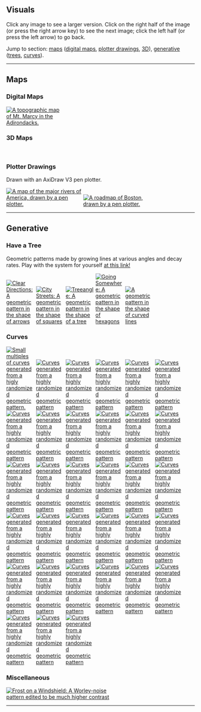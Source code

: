 <head>
<meta charset="utf-8">
<title>Mike Mahoney: Visual Art</title>
<link rel="stylesheet" href="./lightbox.min.css">
<style>
.generative {
max-width:15%;
height:auto;
}

.plotter {
max-width:40%;
height:auto;
}

.frost {
max-width:60%;
height:auto;
}

.maps {
max-width:30%;
height:auto;
}

.threed {
max-width:30%;
height:auto;
}
</style>
</head>
<body>
<script src="./lightbox-plus-jquery.min.js"></script>

<section>
<h1>Visuals</h1>
<p>
  Click any image to see a larger version. Click on the right half of the image (or press the right arrow key) to see the next image; click the left half (or press the left arrow) to go back.
</p>
<p>
  Jump to section: <a href="#maps">maps</a> (<a href="#digitalmaps">digital maps</a>, <a href="#plotter">plotter drawings</a>, <a href="#3d">3D</a>), <a href="#generative">generative</a> (<a href="#trees">trees</a>, <a href="#curves">curves</a>).
</p>
</section>

<hr />

<section>

<h2 id="maps">Maps</h2>

<h3 id="digitalmaps">Digital Maps</h3>

<div>
<a data-title="A topographic map of Mt. Marcy in the Adirondack State Park, New York." data-lightbox="maps" href="./maps/marcy.jpg"><img alt="A topographic map of Mt. Marcy in the Adirondacks." src="./maps/thumbs/marcy.jpg" class="maps" type="image/jpeg" /></a>
<a data-title="A Joyplot showing elevation across latitudes at Mt Washington" data-lightbox="maps" href="./maps/30_map.jpg"><img alt="" src="./maps/thumbs/30_map.jpg" class="maps" type="image/jpeg" /></a>
<a data-title="A topographic map of Mt. Katahdin in Baxter State Park, Maine." data-lightbox="maps" href="./maps/katahdin.jpg"><img alt="" src="./maps/thumbs/katahdin.jpg" class="maps" type="image/jpeg" /></a>
<a data-title="A topographic map of Mt. Washington in the White Mountain National Forest, New Hampshire." data-lightbox="maps" href="./maps/washington.jpg"><img alt="" src="./maps/thumbs/washington.jpg" class="maps" type="image/jpeg" /></a>
<a data-title="Building construction dates across New York City." data-lightbox="maps" href="./maps/17_historic.jpg"><img alt="" src="./maps/thumbs/17_historic.jpg" class="maps" type="image/jpeg" /></a>
<a data-title="The places I've called home in the city of Syracuse, New York, as of 2020." data-lightbox="maps" href="./maps/27_bigorsmalldata.jpg"><img alt="" src="./maps/thumbs/27_bigorsmalldata.jpg" class="maps" type="image/jpeg" /></a>
<a data-title="Date land pixels became developed lands (LANDSAT data)." data-lightbox="maps" href="./maps/18_landuse.jpg"><img alt="" src="./maps/thumbs/18_landuse.jpg" class="maps" type="image/jpeg" /></a>
<a data-title="US population growth and decline over five years." data-lightbox="maps" href="./maps/22_movement.jpg"><img alt="" src="./maps/thumbs/22_movement.jpg" class="maps" type="image/jpeg" /></a>
<a data-title="A map of Syracuse, New York building footprints in neon yellow." data-lightbox="maps" href="./maps/8_yellow.jpg"><img alt="" src="./maps/thumbs/8_yellow.jpg" class="maps" type="image/jpeg" /></a>
<a data-title="A road map of Albany, New York." data-lightbox="maps" href="./maps/albany.jpg"><img alt="" src="./maps/thumbs/albany.jpg" class="maps" type="image/jpeg" /></a>
<a data-title="A road map of Atlanta, Georgia." data-lightbox="maps" href="./maps/atlanta.jpg"><img alt="" src="./maps/thumbs/atlanta.jpg" class="maps" type="image/jpeg" /></a>
<a data-title="A road map of Boston, Massachusetts." data-lightbox="maps" href="./maps/boston.jpg"><img alt="" src="./maps/thumbs/boston.jpg" class="maps" type="image/jpeg" /></a>
<a data-title="A road map of Bozeman, Montana." data-lightbox="maps" href="./maps/bozeman.jpg"><img alt="" src="./maps/thumbs/bozeman.jpg" class="maps" type="image/jpeg" /></a>
<a data-title="A road map of Buffalo, New York." data-lightbox="maps" href="./maps/buffalo.jpg"><img alt="" src="./maps/thumbs/buffalo.jpg" class="maps" type="image/jpeg" /></a>
<a data-title="A road map of Philadelphia, Pennsylvania." data-lightbox="maps" href="./maps/philadelphia.jpg"><img alt="" src="./maps/thumbs/philadelphia.jpg" class="maps" type="image/jpeg" /></a>
<a data-title="A road map of Pittsburgh, Pennsylvania." data-lightbox="maps" href="./maps/pittsburgh.jpg"><img alt="" src="./maps/thumbs/pittsburgh.jpg" class="maps" type="image/jpeg" /></a>
<a data-title="A road map of Rochester, New York." data-lightbox="maps" href="./maps/rochester.jpg"><img alt="" src="./maps/thumbs/rochester.jpg" class="maps" type="image/jpeg" /></a>
<a data-title="A road map of Syracuse, New York." data-lightbox="maps" href="./maps/syracuse.jpg"><img alt="" src="./maps/thumbs/syracuse.jpg" class="maps" type="image/jpeg" /></a>
<a data-title="A road map of Las Vegas, Nevada." data-lightbox="maps" href="./maps/vegas.jpg"><img alt="" src="./maps/thumbs/vegas.jpg" class="maps" type="image/jpeg" /></a>
</div>

<h3 id="3d">3D Maps</h3>

<div>
<a data-title="A map of Mt. Washington overlaid with watershed boundaries." data-lightbox="maps" href="./3d/13_raster_2.jpg"><img alt="" src="./3d/thumbs/13_raster_2.jpg" class="threed" type="image/jpeg" /></a>
<a data-title="A map of Mt. Washington overlaid with watershed boundaries." data-lightbox="maps" href="./3d/13_raster_3.jpg"><img alt="" src="./3d/thumbs/13_raster_3.jpg" class="threed" type="image/jpeg" /></a>
<a data-title="A map of Mt. Washington overlaid with watershed boundaries." data-lightbox="maps" href="./3d/13_raster.jpg"><img alt="" src="./3d/thumbs/13_raster.jpg" class="threed" type="image/jpeg" /></a>
<a data-title="" data-lightbox="maps" href="./3d/24_elevation.jpg"><img alt="" src="./3d/thumbs/24_elevation.jpg" class="threed" type="image/jpeg" /></a>
<a data-title="" data-lightbox="maps" href="./3d/24_elevation_2.jpg"><img alt="" src="./3d/thumbs/24_elevation_2.jpg" class="threed" type="image/jpeg" /></a>
<a data-title="" data-lightbox="maps" href="./3d/24_elevation_3.jpg"><img alt="" src="./3d/thumbs/24_elevation_3.jpg" class="threed" type="image/jpeg" /></a>
<a data-title="A 3D elevation map of Red Rocks Canyon." data-lightbox="maps" href="./3d/6_red_2.jpg"><img alt="" src="./3d/thumbs/6_red_2.jpg" class="threed" type="image/jpeg" /></a>
<a data-title="A 3D elevation map of Red Rocks Canyon." data-lightbox="maps" href="./3d/6_red_4.jpg"><img alt="" src="./3d/thumbs/6_red_4.jpg" class="threed" type="image/jpeg" /></a>
<a data-title="A 3D elevation map of Red Rocks Canyon." data-lightbox="maps" href="./3d/6_red.jpg"><img alt="" src="./3d/thumbs/6_red.jpg" class="threed" type="image/jpeg" /></a>
</div>

<h3 id="plotter">Plotter Drawings</h3>
<p>
Drawn with an AxiDraw V3 pen plotter.
</p>

<div>
<a data-title="A map of the major rivers of America, drawn by a pen plotter." data-lightbox="maps" href="./plotter/21_water.jpg"><img alt="A map of the major rivers of America, drawn by a pen plotter." src="./plotter/thumbs/21_water.jpg" class="plotter" type="image/jpeg" /></a>
<a data-title="A roadmap of Boston, drawn by a pen plotter." data-lightbox="maps" href="./plotter/2_lines.jpg"><img alt="A roadmap of Boston, drawn by a pen plotter." src="./plotter/thumbs/2_lines.jpg" class="plotter" type="image/jpeg" /></a>
</div>

<hr />

<h2 id="generative">Generative</h2>

<h3 id="trees">Have a Tree</h3>
<p>
Geometric patterns made by growing lines at various angles and decay rates. Play with the system for yourself <a href='http://mm218.shinyapps.io/have_a_tree'>at this link!</a>
</p>

<div>
<a data-title="Clear Directions: A geometric pattern in the shape of arrows" data-lightbox="generative" href="./generative/trees/arrow_bg.jpg"><img alt="Clear Directions: A geometric pattern in the shape of arrows" src="./generative/trees/thumbs/arrow_bg.jpg" class="generative" type="image/jpeg" /></a>
<a data-title="City Streets: A geometric pattern in the shape of squares" data-lightbox="generative" href="./generative/trees/cst.jpg"><img alt="City Streets: A geometric pattern in the shape of squares" src="./generative/trees/thumbs/cst.jpg" class="generative" type="image/jpeg" /></a>
<a data-title="Treeangle: A geometric pattern in the shape of a tree" data-lightbox="generative" href="./generative/trees/tree.jpg"><img alt="Treeangle: A geometric pattern in the shape of a tree" src="./generative/trees/thumbs/tree.jpg" class="generative" type="image/jpeg" /></a>
<a data-title="Going Somewhere: A geometric pattern in the shape of hexagons" data-lightbox="generative" href="./generative/trees/tree7.jpg"><img alt="Going Somewhere: A geometric pattern in the shape of hexagons" src="./generative/trees/thumbs/tree7.jpg" class="generative" type="image/jpeg" /></a>
<a data-title="Nautilus: A geometric pattern in the shape of curved lines" data-lightbox="generative" href="./generative/trees/tree8.jpg"><img alt="A geometric pattern in the shape of curved lines" src="./generative/trees/thumbs/tree8.jpg" class="generative" type="image/jpeg" /></a>
</div>

<h3 id="curves">Curves</h3>
<p></p>

<div>
<a data-title="Small multiples of curves generated from a higly randomized geometric pattern." data-lightbox="generative" href="./generative/curves/montage.jpg"><img alt="Small multiples of curves generated from a higly randomized geometric pattern." src="./generative/curves/thumbs/montage.jpg" class="generative" type="image/jpeg" /></a>
<a data-title="Curves generated from a highly randomized geometric pattern" data-lightbox="generative" href="./generative/curves/curve_10.jpg"><img alt="Curves generated from a highly randomized geometric pattern" src="./generative/curves/thumbs/curve_10.jpg" class="generative" type="image/jpeg" /></a>
<a data-title="Curves generated from a highly randomized geometric pattern" data-lightbox="generative" href="./generative/curves/curve_100.jpg"><img alt="Curves generated from a highly randomized geometric pattern" src="./generative/curves/thumbs/curve_100.jpg" class="generative" type="image/jpeg" /></a>
<a data-title="Curves generated from a highly randomized geometric pattern" data-lightbox="generative" href="./generative/curves/curve_101.jpg"><img alt="Curves generated from a highly randomized geometric pattern" src="./generative/curves/thumbs/curve_101.jpg" class="generative" type="image/jpeg" /></a>
<a data-title="Curves generated from a highly randomized geometric pattern" data-lightbox="generative" href="./generative/curves/curve_104_3.jpg"><img alt="Curves generated from a highly randomized geometric pattern" src="./generative/curves/thumbs/curve_104_3.jpg" class="generative" type="image/jpeg" /></a>
<a data-title="Curves generated from a highly randomized geometric pattern" data-lightbox="generative" href="./generative/curves/curve_105.jpg"><img alt="Curves generated from a highly randomized geometric pattern" src="./generative/curves/thumbs/curve_105.jpg" class="generative" type="image/jpeg" /></a>
<a data-title="Curves generated from a highly randomized geometric pattern" data-lightbox="generative" href="./generative/curves/curve_114.jpg"><img alt="Curves generated from a highly randomized geometric pattern" src="./generative/curves/thumbs/curve_114.jpg" class="generative" type="image/jpeg" /></a>
<a data-title="Curves generated from a highly randomized geometric pattern" data-lightbox="generative" href="./generative/curves/curve_13.jpg"><img alt="Curves generated from a highly randomized geometric pattern" src="./generative/curves/thumbs/curve_13.jpg" class="generative" type="image/jpeg" /></a>
<a data-title="Curves generated from a highly randomized geometric pattern" data-lightbox="generative" href="./generative/curves/curve_163.jpg"><img alt="Curves generated from a highly randomized geometric pattern" src="./generative/curves/thumbs/curve_163.jpg" class="generative" type="image/jpeg" /></a>
<a data-title="Curves generated from a highly randomized geometric pattern" data-lightbox="generative" href="./generative/curves/curve_164.jpg"><img alt="Curves generated from a highly randomized geometric pattern" src="./generative/curves/thumbs/curve_164.jpg" class="generative" type="image/jpeg" /></a>
<a data-title="Curves generated from a highly randomized geometric pattern" data-lightbox="generative" href="./generative/curves/curve_18.jpg"><img alt="Curves generated from a highly randomized geometric pattern" src="./generative/curves/thumbs/curve_18.jpg" class="generative" type="image/jpeg" /></a>
<a data-title="Curves generated from a highly randomized geometric pattern" data-lightbox="generative" href="./generative/curves/curve_180.jpg"><img alt="Curves generated from a highly randomized geometric pattern" src="./generative/curves/thumbs/curve_180.jpg" class="generative" type="image/jpeg" /></a>
<a data-title="Curves generated from a highly randomized geometric pattern" data-lightbox="generative" href="./generative/curves/curve_2.jpg"><img alt="Curves generated from a highly randomized geometric pattern" src="./generative/curves/thumbs/curve_2.jpg" class="generative" type="image/jpeg" /></a>
<a data-title="Curves generated from a highly randomized geometric pattern" data-lightbox="generative" href="./generative/curves/curve_22.jpg"><img alt="Curves generated from a highly randomized geometric pattern" src="./generative/curves/thumbs/curve_22.jpg" class="generative" type="image/jpeg" /></a>
<a data-title="Curves generated from a highly randomized geometric pattern" data-lightbox="generative" href="./generative/curves/curve_23.jpg"><img alt="Curves generated from a highly randomized geometric pattern" src="./generative/curves/thumbs/curve_23.jpg" class="generative" type="image/jpeg" /></a>
<a data-title="Curves generated from a highly randomized geometric pattern" data-lightbox="generative" href="./generative/curves/curve_24.jpg"><img alt="Curves generated from a highly randomized geometric pattern" src="./generative/curves/thumbs/curve_24.jpg" class="generative" type="image/jpeg" /></a>
<a data-title="Curves generated from a highly randomized geometric pattern" data-lightbox="generative" href="./generative/curves/curve_47.jpg"><img alt="Curves generated from a highly randomized geometric pattern" src="./generative/curves/thumbs/curve_47.jpg" class="generative" type="image/jpeg" /></a>
<a data-title="Curves generated from a highly randomized geometric pattern" data-lightbox="generative" href="./generative/curves/curve_5.jpg"><img alt="Curves generated from a highly randomized geometric pattern" src="./generative/curves/thumbs/curve_5.jpg" class="generative" type="image/jpeg" /></a>
<a data-title="Curves generated from a highly randomized geometric pattern" data-lightbox="generative" href="./generative/curves/curve_59.jpg"><img alt="Curves generated from a highly randomized geometric pattern" src="./generative/curves/thumbs/curve_59.jpg" class="generative" type="image/jpeg" /></a>
<a data-title="Curves generated from a highly randomized geometric pattern" data-lightbox="generative" href="./generative/curves/curve_6.jpg"><img alt="Curves generated from a highly randomized geometric pattern" src="./generative/curves/thumbs/curve_6.jpg" class="generative" type="image/jpeg" /></a>
<a data-title="Curves generated from a highly randomized geometric pattern" data-lightbox="generative" href="./generative/curves/curve_65.jpg"><img alt="Curves generated from a highly randomized geometric pattern" src="./generative/curves/thumbs/curve_65.jpg" class="generative" type="image/jpeg" /></a>
<a data-title="Curves generated from a highly randomized geometric pattern" data-lightbox="generative" href="./generative/curves/curve_66.jpg"><img alt="Curves generated from a highly randomized geometric pattern" src="./generative/curves/thumbs/curve_66.jpg" class="generative" type="image/jpeg" /></a>
<a data-title="Curves generated from a highly randomized geometric pattern" data-lightbox="generative" href="./generative/curves/curve_67.jpg"><img alt="Curves generated from a highly randomized geometric pattern" src="./generative/curves/thumbs/curve_67.jpg" class="generative" type="image/jpeg" /></a>
<a data-title="Curves generated from a highly randomized geometric pattern" data-lightbox="generative" href="./generative/curves/curve_75.jpg"><img alt="Curves generated from a highly randomized geometric pattern" src="./generative/curves/thumbs/curve_75.jpg" class="generative" type="image/jpeg" /></a>
<a data-title="Curves generated from a highly randomized geometric pattern" data-lightbox="generative" href="./generative/curves/curve_81.jpg"><img alt="Curves generated from a highly randomized geometric pattern" src="./generative/curves/thumbs/curve_81.jpg" class="generative" type="image/jpeg" /></a>
<a data-title="Curves generated from a highly randomized geometric pattern" data-lightbox="generative" href="./generative/curves/curve_90.jpg"><img alt="Curves generated from a highly randomized geometric pattern" src="./generative/curves/thumbs/curve_90.jpg" class="generative" type="image/jpeg" /></a>
<a data-title="Curves generated from a highly randomized geometric pattern" data-lightbox="generative" href="./generative/curves/curve_99.jpg"><img alt="Curves generated from a highly randomized geometric pattern" src="./generative/curves/thumbs/curve_99.jpg" class="generative" type="image/jpeg" /></a>
<a data-title="Curves generated from a highly randomized geometric pattern" data-lightbox="generative" href="./generative/curves/curve3.jpg"><img alt="Curves generated from a highly randomized geometric pattern" src="./generative/curves/thumbs/curve3.jpg" class="generative" type="image/jpeg" /></a>
<a data-title="Curves generated from a highly randomized geometric pattern" data-lightbox="generative" href="./generative/curves/gan_269.jpg"><img alt="Curves generated from a highly randomized geometric pattern" src="./generative/curves/thumbs/gan_269.jpg" class="generative" type="image/jpeg" /></a>
<a data-title="Curves generated from a highly randomized geometric pattern" data-lightbox="generative" href="./generative/curves/gan_360.jpg"><img alt="Curves generated from a highly randomized geometric pattern" src="./generative/curves/thumbs/gan_360.jpg" class="generative" type="image/jpeg" /></a>
<a data-title="Curves generated from a highly randomized geometric pattern" data-lightbox="generative" href="./generative/curves/gan_365.jpg"><img alt="Curves generated from a highly randomized geometric pattern" src="./generative/curves/thumbs/gan_365.jpg" class="generative" type="image/jpeg" /></a>
<a data-title="Curves generated from a highly randomized geometric pattern" data-lightbox="generative" href="./generative/curves/gan_371.jpg"><img alt="Curves generated from a highly randomized geometric pattern" src="./generative/curves/thumbs/gan_371.jpg" class="generative" type="image/jpeg" /></a>
<a data-title="Curves generated from a highly randomized geometric pattern" data-lightbox="generative" href="./generative/curves/gan_90.jpg"><img alt="Curves generated from a highly randomized geometric pattern" src="./generative/curves/thumbs/gan_90.jpg" class="generative" type="image/jpeg" /></a> 
</div>

<h3>Miscellaneous</h3>

<div>
<a data-title="Frost on a Windshield: A Worley-noise pattern edited to be much higher contrast" data-lightbox="generative" href="./generative/frost.jpg"><img alt="Frost on a Windshield: A Worley-noise pattern edited to be much higher contrast" src="./generative/frost-thumb.jpg" class="frost" type="image/jpeg" /></a>
</div>

<hr />

</section>

</body>
</html>
